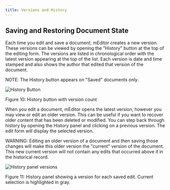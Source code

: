```yaml
---
title: Versions and History
---
```


## Saving and Restoring Document State

Each time you edit and save a document, mEditor creates a new version. These versions can be viewed by opening the "History" button at the top of the editing form. The versions are listed in chronological order with the latest version appearing at the top of the list. Each version is date and time stamped and also shows the author that edited that version of the document.

NOTE: The History button appears on "Saved" documents only.

![History Button](/images/user-guide/versions-and-history__history-button-description.png)

Figure 10: History button with version count

When you edit a document, mEditor opens the latest version, however you may view or edit an older version. This can be useful if you want to recover older content that has been deleted or modified. You can step back through history by opening the History panel and clicking on a previous version. The edit form will display the selected version.

WARNING: Editing an older version of a document and then saving those changes will make this older version the "current" version of the document. This new current version will not contain any edits that occurred above it in the historical record.

![History panel versions](/images/user-guide/versions-and-history__history-panel.png)

Figure 11: History panel showing a version for each saved edit. Current selection is highlighted in gray.

